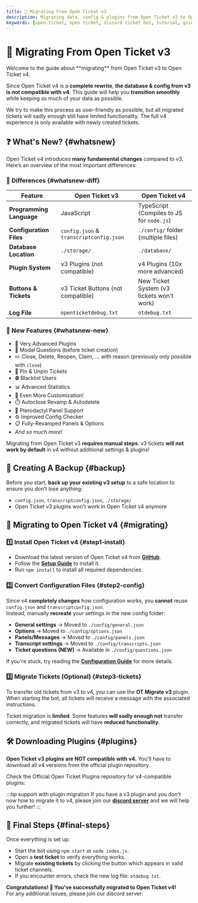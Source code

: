 ```yaml
---
title: 🔀 Migrating From Open Ticket v3
description: Migrating data, config & plugins from Open Ticket v3 to Open Ticket v4.
keywords: [open-ticket, open ticket, discord ticket bot, tutorial, guide, article, migrate, v3, v4, config, change, new, transfer]
---
```

<head>
    <link rel="apple-touch-icon" href="/img/logo_vertical.png"/>
</head>

# 🔀 Migrating From Open Ticket v3
<FlexHorizontal>
<div style={{width:"50%"}} className="otdocs-flex-mobile-width">
Welcome to the guide about <C color="blue">**migrating**</C> from Open Ticket v3 to Open Ticket v4.

Since Open Ticket v4 is a **complete rewrite**, **the database & config from v3 is <C color="red">not compatible</C> with v4.**
This guide will help you **transition smoothly** while keeping as much of your data as possible.

We try to make this process as user-friendly as possible, but all migrated tickets will sadly enough still have limited functionality.
The full v4 experience is only available with newly created tickets.
</div>
<div style={{width:"50%"}} className="otdocs-flex-mobile-width">
    <StyledTitle title="Migrating From v3" description="Transfering data & settings from Open Ticket v3"></StyledTitle>
</div>
</FlexHorizontal>

<Divider></Divider>
## ❓ What's New? \{#whatsnew}
Open Ticket v4 introduces **many fundamental changes** compared to v3.  
Here’s an overview of the most important differences:

### 🎯 Differences \{#whatsnew-diff}
| Feature                   | Open Ticket v3                           | Open Ticket v4                            |
|---------------------------|------------------------------------------|-------------------------------------------|
| **Programming Language**  | JavaScript                               | TypeScript (Compiles to JS for `node.js`) |
| **Configuration Files**   | `config.json` & `transcriptconfig.json`  | `./config/` folder (multiple files)       |
| **Database Location**     | `./storage/`                             | `./database/`                             |
| **Plugin System**         | v3 Plugins (not compatible)              | v4 Plugins (10x more advanced)            |
| **Buttons & Tickets**     | v3 Ticket Buttons (not compatible)       | New Ticket System (v3 tickets won't work) |
| **Log File**              | `openticketdebug.txt`                    | `otdebug.txt`                             |

### 🎉 New Features \{#whatsnew-new}
- 🧩 Very Advanced Plugins
- 📝 Modal Questions (before ticket creation)
- ✏️ Close, Delete, Reopen, Claim, ... with reason (previously only possible with `close`)
- 📌 Pin & Unpin Tickets
- ⛔ Blacklist Users
- 📊 Advanced Statistics
- 🎨 Even More Customization!
- ⏱️ Autoclose Revamp & Autodelete
- 🦇 Pterodactyl Panel Support
- ⚙️ Improved Config Checker
- 📋 Fully-Revamped Panels & Options
- *And so much more!*

Migrating from Open Ticket v3 **requires manual steps**. v3 tickets **will not work by default** in v4 without additional settings & plugins!

<Divider></Divider>
## 📂 Creating A Backup \{#backup}
Before you start, **back up your existing v3 setup** to a safe location to ensure you don’t lose anything:
- `config.json`, `transcriptconfig.json`, `./storage/`
- Open Ticket v3 plugins won't work in Open Ticket v4 anymore

<Divider></Divider>
## 🔄 Migrating to Open Ticket v4 \{#migrating}
### 1️⃣ Install Open Ticket v4 \{#step1-install}
- Download the latest version of Open Ticket v4 from **[GitHub](https://otgithub.dj-dj.be)**.  
- Follow the **[Setup Guide](/docs/guides/01-get-started.mdx)** to install it.  
- Run `npm install` to install all required dependencies.  

### 2️⃣ Convert Configuration Files \{#step2-config}
Since v4 **completely changes** how configuration works, you **cannot** reuse `config.json` and `transcriptconfig.json`.  
Instead, manually **recreate** your settings in the new config folder:
- **General settings** → Moved to `./config/general.json`
- **Options** → Moved to `./config/options.json`
- **Panels/Messages** → Moved to `./config/panels.json`
- **Transcript settings** → Moved to `./config/transcripts.json`
- **Ticket questions <C color="green">(NEW)</C>** → Available in `./config/questions.json`  

If you're stuck, try reading the **[Configuration Guide](/docs/guides/02-installation/02-configuration.mdx)** for more details.

### 3️⃣ Migrate Tickets (Optional) \{#step3-tickets}

To transfer old tickets from v3 to v4, you can use the **OT Migrate v3** plugin. When starting the bot, all tickets will receive a message with the associated instructions.

<LinkBlock mode="emoji" emoji="🔄" url="https://odplugins.dj-dj.be/tree/main/open-ticket/ot-migrate-v3" isdoc="false" name="OT Migrate v3" description="Migrate all tickets from Open Ticket v3 to v4."/>  

Ticket migration is **limited**. Some features **will sadly enough not** transfer correctly, and migrated tickets will have **reduced functionality**.

<Divider></Divider>
## 🛠️ Downloading Plugins \{#plugins}
**Open Ticket v3 plugins are NOT compatible with v4.** You'll have to download all v4 versions from the official plugin repository.

Check the Official Open Ticket Plugins repository for v4-compatible plugins:
<LinkBlock mode="emoji" emoji="📥" url="https://odplugins.dj-dj.be/tree/main/open-ticket" isdoc="false" name="Open Discord Plugin Repository" description="The official repository to download Open Discord compatible plugins."/>  

:::tip support with plugin migration
If you have a v3 plugin and you don't now how to migrate it to v4, please join our [**discord server**](https://discord.dj-dj.be) and we will help you further!
:::

<Divider></Divider>
## 🚀 Final Steps \{#final-steps}
Once everything is set up:  
- Start the bot using `npm start` or `node index.js`.  
- Open a **test ticket** to verify everything works. 
- Migrate **existing tickets** by clicking the button which appears in valid ticket channels. 
- If you encounter errors, check the new log file: `otdebug.txt`.

**Congratulations! 🎉 You've successfully migrated to Open Ticket v4!**  
For any additional issues, please join our discord server:
<LinkBlock mode="image" image="/img/logo/discord.png" isdoc="false" url="https://discord.dj-dj.be" name="Discord Server" description="Join our community for support and feature discussions."/>
